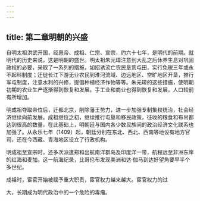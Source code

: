 ```yaml
---
---
---
```

title: 第二章明朝的兴盛
---



自明太祖洪武开国，经惠帝、成祖、仁宗、宣宗，约六十七年，是明代的前期。就明代的历史来说，这是明朝的盛世。明太祖朱元璋注意到大乱之后休养生息对巩固政权的必要，采取了一系列的措施，如招诱流亡农民垦荒屯田，实行免税三年或永不起科制度；迁徙长江下游无业农民到淮河流域、边远地区、空旷地区开垦，推行军屯制度，注意水利的兴修，提倡种植经济作物等等。朱元璋的这些措施，使明朝初期的农业生产逐渐得到恢复和发展。手工业和商业也得到恢复和发展，人口较前有所增加。

明成祖夺取帝位后，迁都北京，削除藩王势力，进一步加强专制集权统治，社会经济继续向前发展。成祖继位之初，继续推行屯垦和移民政策，征收的粮食和布帛都达到很高的数量。在此基础上，明朝廷与国内各少数民族间的政治经济文化联系也加强了。从永乐七年（1409）起，朝廷分别在东北、西北、西南等地设有地方官司，还在今西藏、青海地区设立了行政机构。

明成祖至宣宗时，还多次派遣郑和出航南洋群岛及印度洋一带，航程远至非洲东岸的红海和麦加。这一航海纪录，比哥伦布发现美洲和达·伽马到达好望角要早半个多世纪。

成祖时，宦官开始被赋予重大职责，宦官权力越来越大。宦官权力的过

大，长期成为明代政治中的一个危险的毒瘤。